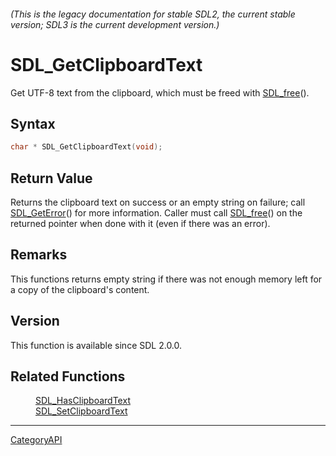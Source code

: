 ====== (This is the legacy documentation for stable SDL2, the current stable version; SDL3 is the current development version.) ======
= SDL_GetClipboardText =

Get UTF-8 text from the clipboard, which must be freed with [[SDL_free]]().

== Syntax ==

<syntaxhighlight lang='c'>
char * SDL_GetClipboardText(void);
</syntaxhighlight>

== Return Value ==

Returns the clipboard text on success or an empty string on failure; call
[[SDL_GetError]]() for more information. Caller must call [[SDL_free]]() on
the returned pointer when done with it (even if there was an error).

== Remarks ==

This functions returns empty string if there was not enough memory left for
a copy of the clipboard's content.

== Version ==

This function is available since SDL 2.0.0.

== Related Functions ==

:[[SDL_HasClipboardText]]
:[[SDL_SetClipboardText]]

----
[[CategoryAPI]]


